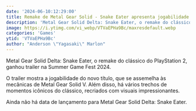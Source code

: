 ```yaml
---
date: '2024-06-10:12:29:00'
title: Remake de Metal Gear Solid - Snake Eater apresenta jogabilidade em vídeo
description: 'Metal Gear Solid Delta: Snake Eater, o remake do clássico do PlayStation 2, ganhou trailer na Summer Game Fest 2024.'
image: https://i.ytimg.com/vi_webp/VTVaEPHa9Bc/maxresdefault.webp
categories: 'Games'
ytid: 'VTVaEPHa9Bc'
author: "Anderson \"Yagasaki\" Marlon"
---
```


Metal Gear Solid Delta: Snake Eater, o remake do clássico do PlayStation 2, ganhou trailer na Summer Game Fest 2024.

O trailer mostra a jogabilidade do novo título, que se assemelha às mecânicas de Metal Gear Solid V. Além disso, há vários trechos de momentos icônicos do clássico, recriados com visuais impressionantes.

Ainda não há data de lançamento para Metal Gear Solid Delta: Snake Eater.
